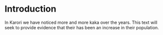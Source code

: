 # Introduction

In Karori we have noticed more and more kaka over the years. This text will seek to provide evidence that their has been an increase in their population.
